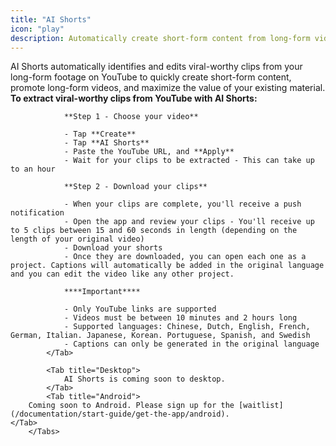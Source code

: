 ```yaml
---
title: "AI Shorts"
icon: "play"
description: Automatically create short-form content from long-form videos
---
```


AI Shorts automatically identifies and edits viral-worthy clips from your long-form footage on YouTube to quickly create short-form content, promote long-form videos, and maximize the value of your existing material.
        <Tabs>
            <Tab title="iOS">
                **To extract viral-worthy clips from YouTube with AI Shorts:**

                **Step 1 - Choose your video**

                - Tap **Create**
                - Tap **AI Shorts**
                - Paste the YouTube URL, and **Apply**
                - Wait for your clips to be extracted - This can take up to an hour

                **Step 2 - Download your clips**

                - When your clips are complete, you'll receive a push notification
                - Open the app and review your clips - You'll receive up to 5 clips between 15 and 60 seconds in length (depending on the length of your original video)
                - Download your shorts
                - Once they are downloaded, you can open each one as a project. Captions will automatically be added in the original language and you can edit the video like any other project.

                ****Important****

                - Only YouTube links are supported
                - Videos must be between 10 minutes and 2 hours long
                - Supported languages: Chinese, Dutch, English, French, German, Italian. Japanese, Korean. Portuguese, Spanish, and Swedish
                - Captions can only be generated in the original language
            </Tab>

            <Tab title="Desktop">
                AI Shorts is coming soon to desktop.
            </Tab>
            <Tab title="Android">
        Coming soon to Android. Please sign up for the [waitlist](/documentation/start-guide/get-the-app/android).
    </Tab>
        </Tabs>